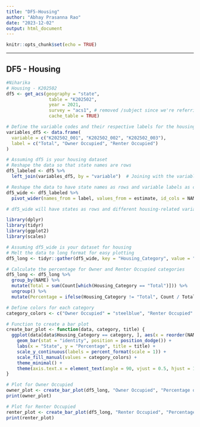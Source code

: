 ```yaml
---
title: "DF5-Housing"
author: "Abhay Prasanna Rao"
date: "2023-12-02"
output: html_document
---
```


```r
knitr::opts_chunk$set(echo = TRUE)
```



------------------------------------------------------------------------

## DF5 - Housing

```r
#Niharika
# Housing - K202502
df5 <- get_acs(geography = "state", 
                table = "K202502", 
                year = 2021, 
                survey = "acs1", # removed /subject since we're referring to a specific table ID
                cache_table = TRUE)

# Define the variable codes and their respective labels for the housing dataset (df5)
variables_df5 <- data.frame(
  variable = c("K202502_001", "K202502_002", "K202502_003"),
  label = c("Total", "Owner Occupied", "Renter Occupied")
)

# Assuming df5 is your housing dataset
# Reshape the data so that state names are rows
df5_labeled <- df5 %>%
  left_join(variables_df5, by = "variable")  # Joining with the variable labels dataframe

# Reshape the data to have state names as rows and variable labels as columns
df5_wide <- df5_labeled %>%
  pivot_wider(names_from = label, values_from = estimate, id_cols = NAME)

# df5_wide will have states as rows and different housing-related variables as columns


```

```r
library(dplyr)
library(tidyr)
library(ggplot2)
library(scales)

# Assuming df5_wide is your dataset for housing
# Melt the data to long format for easy plotting
df5_long <- tidyr::gather(df5_wide, key = "Housing_Category", value = "Count", -NAME)

# Calculate the percentage for Owner and Renter Occupied categories
df5_long <- df5_long %>%
  group_by(NAME) %>%
  mutate(Total = sum(Count[which(Housing_Category == "Total")])) %>%
  ungroup() %>%
  mutate(Percentage = ifelse(Housing_Category != "Total", Count / Total * 100, Count))

# Define colors for each category
category_colors <- c("Owner Occupied" = "steelblue", "Renter Occupied" = "salmon", "Total" = "lightgreen")

# Function to create a bar plot
create_bar_plot <- function(data, category, title) {
  ggplot(data[data$Housing_Category == category, ], aes(x = reorder(NAME, -Percentage), y = Percentage, fill = Housing_Category)) +
    geom_bar(stat = "identity", position = position_dodge()) +
    labs(x = "State", y = "Percentage", title = title) +
    scale_y_continuous(labels = percent_format(scale = 1)) +
    scale_fill_manual(values = category_colors) +
    theme_minimal() +
    theme(axis.text.x = element_text(angle = 90, vjust = 0.5, hjust = 1))
}

# Plot for Owner Occupied
owner_plot <- create_bar_plot(df5_long, "Owner Occupied", "Percentage of Owner Occupied Housing by State")
print(owner_plot)

# Plot for Renter Occupied
renter_plot <- create_bar_plot(df5_long, "Renter Occupied", "Percentage of Renter Occupied Housing by State")
print(renter_plot)




```

